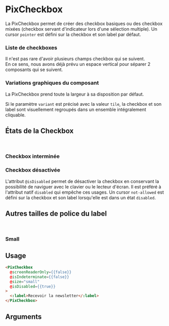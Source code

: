 
<Meta of={ComponentStories} />

# PixCheckbox

La PixCheckbox permet de créer des checkbox basiques ou des checkbox mixées (checkbox servant d'indicateur lors d'une sélection multiple).
Un cursor `pointer` est défini sur la checkbox et son label par défaut.

<Story of={ComponentStories.Default} height={60} />

<Story of={ComponentStories.DefaultChecked} height={60} />

### Liste de checkboxes

Il n'est pas rare d'avoir plusieurs champs checkbox qui se suivent.<br/>
En ce sens, nous avons déjà prévu un espace vertical pour séparer 2 composants qui se suivent.

<Story of={ComponentStories.multiple} height={140} />

### Variations graphiques du composant

La PixCheckbox prend toute la largeur à sa disposition par défaut.

<Story of={ComponentStories.FullWidth} height={100} />

Si le paramètre `variant` est précisé avec la valeur `tile`, la checkbox et son label sont visuellement regroupés dans un ensemble intégralement cliquable.

<Story of={ComponentStories.VariantTile} height={100} />

## États de la Checkbox

<br />

### Checkbox interminée

<Story of={ComponentStories.isIndeterminate} height={60} />

### Checkbox désactivée

L'attribut `@isDisabled` permet de désactiver la checkbox en conservant la possibilité de naviguer avec le clavier ou le lecteur d'écran. Il est préféré à l'attribut natif `disabled` qui empêche ces usages.
Un cursor `not-allowed` est défini sur la checkbox et son label lorsqu'elle est dans un état `disabled`.

<Story of={ComponentStories.isDisabled} height={60} />
<Story of={ComponentStories.checkedIsDisabled} height={60} />
<Story of={ComponentStories.isIndeterminateIsDisabled} height={60} />

<Story of={ComponentStories.isDisabledVariantTile} height={100} />
<Story of={ComponentStories.checkedIsDisabledVariantTile} height={100} />
<Story of={ComponentStories.isIndeterminateIsDisabledVariantTile} height={100} />

## Autres tailles de police du label

<br />

### Small

<Story of={ComponentStories.withSmallLabel} height={60} />

## Usage

```html
<PixCheckbox
  @screenReaderOnly={{false}}
  @isIndeterminate={{false}}
  @size="small"
  @isDisabled={{true}}
>
  <:label>Recevoir la newsletter</:label>
</PixCheckbox>
```

## Arguments

<ArgTypes of={ComponentStories} />

